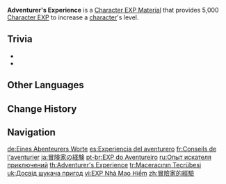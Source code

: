 {{Item Infobox
|id           = 104002
|image        = Item Adventurer's Experience.png
|type         = Character EXP Materials
|invCategory  = Character Development Items
|quality      = 3
|effect       = [[Character EXP]] material. Gives 5,000 EXP.
|description  = These experiences are very beneficial for journeys into the unknown.
|source1      = Adventure and Exploration Reward
|source2      = [[Paimon's Bargains]]
|source3      = [[Ley Line Outcrop]] Blossom of Revelation
|source4      = Quest completion reward
|source5      = [[HoYoLAB Community Daily Check-In]]
|source6      = [[Parametric Transformer]]
}}
'''Adventurer's Experience''' is a [[Character EXP Material]] that provides 5,000 [[Character EXP]] to increase a [[character]]'s level.
{{Card|Character EXP|5,000}}

==Trivia==
* {{Mail Attachments by Category List}}
* {{Related Items|type=variant}}

==Other Languages==
{{Other Languages
|en      = Adventurer's Experience
|zhs     = 冒险家的经验
|zhs_rm  = Màoxiǎn-jiā de Jīngyàn
|zht     = 冒險家的經驗
|zht_rm  = Màoxiǎn-jiā de Jīngyàn
|zh_tl   = Adventurer's Experience
|ja      = 冒険家の経験
|ja_rm   = Boukenka no Keiken
|ja_tl   = Adventurer's Experience
|ko      = {{tt|모험가|冒險家}}의 {{tt|경험|經驗}}
|ko_rm   = Moheomga-ui Gyeongheom
|ko_tl   = Adventurer's Experience
|es      = Experiencia del aventurero
|es_tl   = Adventurer's Experience
|fr      = Conseils de l'aventurier
|fr_tl   = Adventurer's Advice
|ru      = Опыт искателя приключений
|ru_tl   = Adventurer's Experience
|th      = Adventurer's Experience
|vi      = EXP Nhà Mạo Hiểm
|vi_tl   = Adventurer's EXP
|de      = Eines Abenteurers Worte
|de_tl   = An Adventurer's Words
|id      = Adventurer's Experience
|pt      = EXP do Aventureiro
|pt_tl   = EXP of the Adventurer
|tr      = Maceracının Tecrübesi
|tr_tl   = Adventurer's Experience
|it      = Esperienza dell'avventuriere
|it_tl   = Adventurer's Experience
}}

==Change History==
{{Change History|1.0}}
==Navigation==
{{EXP Navbox|Item Sources}}

[[de:Eines Abenteurers Worte]]
[[es:Experiencia del aventurero]]
[[fr:Conseils de l'aventurier]]
[[ja:冒険家の経験]]
[[pt-br:EXP do Aventureiro]]
[[ru:Опыт искателя приключений]]
[[th:Adventurer's Experience]]
[[tr:Maceracının Tecrübesi]]
[[uk:Досвід шукача пригод]]
[[vi:EXP Nhà Mạo Hiểm]]
[[zh:冒險家的經驗]]